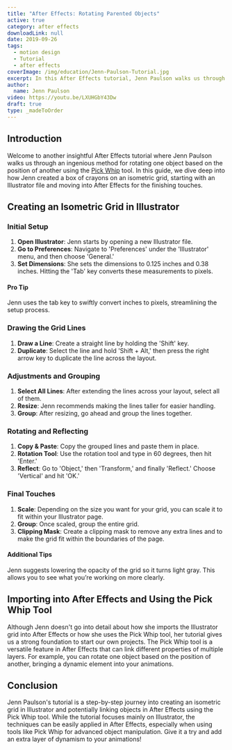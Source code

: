 ```yaml
---
title: "After Effects: Rotating Parented Objects"
active: true
category: after effects
downloadLink: null
date: 2019-09-26
tags:
  - motion design
  - Tutorial
  - after effects
coverImage: /img/education/Jenn-Paulson-Tutorial.jpg
excerpt: In this After Effects tutorial, Jenn Paulson walks us through how to rotate parented objects quickly and easily.
author:
  name: Jenn Paulson
video: https://youtu.be/LXUHGbY43Dw
draft: true
type: _madeToOrder
---
```

## Introduction

Welcome to another insightful After Effects tutorial where Jenn Paulson walks us through an ingenious method for rotating one object based on the position of another using the [Pick Whip](/education/tutorials/pick-whip-tool-and-character-rigging) tool. In this guide, we dive deep into how Jenn created a box of crayons on an isometric grid, starting with an Illustrator file and moving into After Effects for the finishing touches.

## Creating an Isometric Grid in Illustrator

### Initial Setup

1. **Open Illustrator**: Jenn starts by opening a new Illustrator file.
2. **Go to Preferences**: Navigate to 'Preferences' under the 'Illustrator' menu, and then choose 'General.'
3. **Set Dimensions**: She sets the dimensions to 0.125 inches and 0.38 inches. Hitting the 'Tab' key converts these measurements to pixels.

#### Pro Tip
Jenn uses the tab key to swiftly convert inches to pixels, streamlining the setup process.

### Drawing the Grid Lines

1. **Draw a Line**: Create a straight line by holding the 'Shift' key.
2. **Duplicate**: Select the line and hold 'Shift + Alt,' then press the right arrow key to duplicate the line across the layout.

### Adjustments and Grouping

1. **Select All Lines**: After extending the lines across your layout, select all of them.
2. **Resize**: Jenn recommends making the lines taller for easier handling.
3. **Group**: After resizing, go ahead and group the lines together.

### Rotating and Reflecting

1. **Copy & Paste**: Copy the grouped lines and paste them in place.
2. **Rotation Tool**: Use the rotation tool and type in 60 degrees, then hit 'Enter.'
3. **Reflect**: Go to 'Object,' then 'Transform,' and finally 'Reflect.' Choose 'Vertical' and hit 'OK.'

### Final Touches

1. **Scale**: Depending on the size you want for your grid, you can scale it to fit within your Illustrator page.
2. **Group**: Once scaled, group the entire grid.
3. **Clipping Mask**: Create a clipping mask to remove any extra lines and to make the grid fit within the boundaries of the page.

#### Additional Tips
Jenn suggests lowering the opacity of the grid so it turns light gray. This allows you to see what you’re working on more clearly.

## Importing into After Effects and Using the Pick Whip Tool

Although Jenn doesn't go into detail about how she imports the Illustrator grid into After Effects or how she uses the Pick Whip tool, her tutorial gives us a strong foundation to start our own projects. The Pick Whip tool is a versatile feature in After Effects that can link different properties of multiple layers. For example, you can rotate one object based on the position of another, bringing a dynamic element into your animations.

## Conclusion

Jenn Paulson's tutorial is a step-by-step journey into creating an isometric grid in Illustrator and potentially linking objects in After Effects using the Pick Whip tool. While the tutorial focuses mainly on Illustrator, the techniques can be easily applied in After Effects, especially when using tools like Pick Whip for advanced object manipulation. Give it a try and add an extra layer of dynamism to your animations!